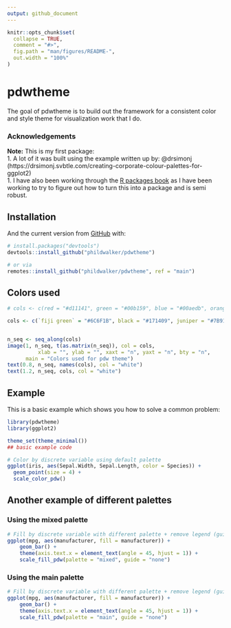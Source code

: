 ```yaml
---
output: github_document
---
```


<!-- README.md is generated from README.Rmd. Please edit that file -->

```r
knitr::opts_chunk$set(
  collapse = TRUE,
  comment = "#>",
  fig.path = "man/figures/README-",
  out.width = "100%"
)
```

# pdwtheme

<!-- badges: start -->
<!-- badges: end -->

The goal of pdwtheme is to build out the framework for a consistent color and style theme for visualization work that I do. 

### Acknowledgements
__Note:__ This is my first package:  
1. A lot of it was built using the example written up by: @drsimonj (https://drsimonj.svbtle.com/creating-corporate-colour-palettes-for-ggplot2)  
1. I have also been working through the [R packages book](https://r-pkgs.org/) as I have been working to try to figure out how to turn this into a package and is semi robust.

## Installation

And the current version from [GitHub](https://github.com/) with:

```r
# install.packages("devtools")
devtools::install_github("phildwalker/pdwtheme")

# or via 
remotes::install_github("phildwalker/pdwtheme", ref = "main")
```

## Colors used

```r
# cols <- c(red = "#d11141", green = "#00b159", blue = "#00aedb", orange = "#f37735", yellow = "#ffc425", `light grey` = "#cccccc", `dark grey` = "#8c8c8c")

cols <- c(`fiji green` = "#6C6F1B", black = "#171409", juniper = "#7B9192", iron = "#C8C9C9", `falu red` = "#701E1E" )


n_seq <- seq_along(cols)
image(1, n_seq, t(as.matrix(n_seq)), col = cols,
          xlab = "", ylab = "", xaxt = "n", yaxt = "n", bty = "n",
      main = "Colors used for pdw theme")
text(0.8, n_seq, names(cols), col = "white")
text(1.2, n_seq, cols, col = "white")

```


## Example

This is a basic example which shows you how to solve a common problem:

```r
library(pdwtheme)
library(ggplot2)

theme_set(theme_minimal())
## basic example code
```




```r

# Color by discrete variable using default palette
ggplot(iris, aes(Sepal.Width, Sepal.Length, color = Species)) +
  geom_point(size = 4) +
  scale_color_pdw()

```

## Another example of different palettes 

### Using the mixed palette

```r
# Fill by discrete variable with different palette + remove legend (guide)
ggplot(mpg, aes(manufacturer, fill = manufacturer)) +
    geom_bar() +
    theme(axis.text.x = element_text(angle = 45, hjust = 1)) +
    scale_fill_pdw(palette = "mixed", guide = "none")
```

### Using the main palette

```r
# Fill by discrete variable with different palette + remove legend (guide)
ggplot(mpg, aes(manufacturer, fill = manufacturer)) +
    geom_bar() +
    theme(axis.text.x = element_text(angle = 45, hjust = 1)) +
    scale_fill_pdw(palette = "main", guide = "none")
```

